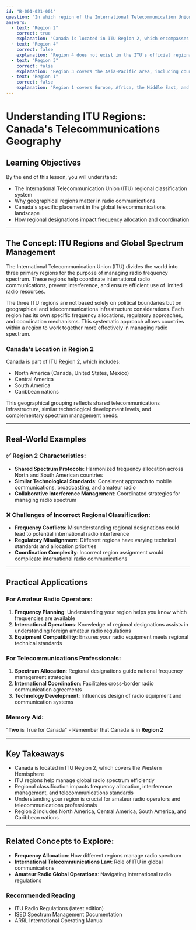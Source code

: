```yaml
---
id: "B-001-021-001"
question: "In which region of the International Telecommunication Union is Canada located?"
answers:
  - text: "Region 2"
    correct: true
    explanation: "Canada is located in ITU Region 2, which encompasses North America, Central America, South America, and the Caribbean. This geographical designation is critical for international frequency allocation and coordination of radio services, ensuring that countries within the same region can manage spectrum usage effectively and minimize cross-border interference."
  - text: "Region 4"
    correct: false
    explanation: "Region 4 does not exist in the ITU's official regional classification. This incorrect answer appears to be a deliberate distractor designed to test the candidate's understanding of international radio region designations."
  - text: "Region 3"
    correct: false
    explanation: "Region 3 covers the Asia-Pacific area, including countries like China, Japan, Australia, and Pacific Island nations. Canada is geographically located in the Western Hemisphere and is therefore part of Region 2, not Region 3."
  - text: "Region 1"
    correct: false
    explanation: "Region 1 covers Europe, Africa, the Middle East, and parts of Northern Asia. While Canada has international relationships with many Region 1 countries, its geographical location and telecommunications infrastructure place it firmly in Region 2."
---
```


# Understanding ITU Regions: Canada's Telecommunications Geography

## Learning Objectives
By the end of this lesson, you will understand:
- The International Telecommunication Union (ITU) regional classification system
- Why geographical regions matter in radio communications
- Canada's specific placement in the global telecommunications landscape
- How regional designations impact frequency allocation and coordination

---

## The Concept: ITU Regions and Global Spectrum Management

The International Telecommunication Union (ITU) divides the world into three primary regions for the purpose of managing radio frequency spectrum. These regions help coordinate international radio communications, prevent interference, and ensure efficient use of limited radio resources.

The three ITU regions are not based solely on political boundaries but on geographical and telecommunications infrastructure considerations. Each region has its own specific frequency allocations, regulatory approaches, and coordination mechanisms. This systematic approach allows countries within a region to work together more effectively in managing radio spectrum.

### Canada's Location in Region 2

Canada is part of ITU Region 2, which includes:
- North America (Canada, United States, Mexico)
- Central America
- South America
- Caribbean nations

This geographical grouping reflects shared telecommunications infrastructure, similar technological development levels, and complementary spectrum management needs.

---

## Real-World Examples

### ✅ Region 2 Characteristics:
- **Shared Spectrum Protocols**: Harmonized frequency allocation across North and South American countries
- **Similar Technological Standards**: Consistent approach to mobile communications, broadcasting, and amateur radio
- **Collaborative Interference Management**: Coordinated strategies for managing radio spectrum

### ❌ Challenges of Incorrect Regional Classification:
- **Frequency Conflicts**: Misunderstanding regional designations could lead to potential international radio interference
- **Regulatory Misalignment**: Different regions have varying technical standards and allocation priorities
- **Coordination Complexity**: Incorrect region assignment would complicate international radio communications

---

## Practical Applications

### For Amateur Radio Operators:
1. **Frequency Planning**: Understanding your region helps you know which frequencies are available
2. **International Operations**: Knowledge of regional designations assists in understanding foreign amateur radio regulations
3. **Equipment Compatibility**: Ensures your radio equipment meets regional technical standards

### For Telecommunications Professionals:
1. **Spectrum Allocation**: Regional designations guide national frequency management strategies
2. **International Coordination**: Facilitates cross-border radio communication agreements
3. **Technology Development**: Influences design of radio equipment and communication systems

### Memory Aid:
"**Two** is True for Canada" - Remember that Canada is in **Region 2**

---

## Key Takeaways

- Canada is located in ITU Region 2, which covers the Western Hemisphere
- ITU regions help manage global radio spectrum efficiently
- Regional classification impacts frequency allocation, interference management, and telecommunications standards
- Understanding your region is crucial for amateur radio operators and telecommunications professionals
- Region 2 includes North America, Central America, South America, and Caribbean nations

---

## Related Concepts to Explore:
- **Frequency Allocation**: How different regions manage radio spectrum
- **International Telecommunications Law**: Role of ITU in global communications
- **Amateur Radio Global Operations**: Navigating international radio regulations

### Recommended Reading
- ITU Radio Regulations (latest edition)
- ISED Spectrum Management Documentation
- ARRL International Operating Manual